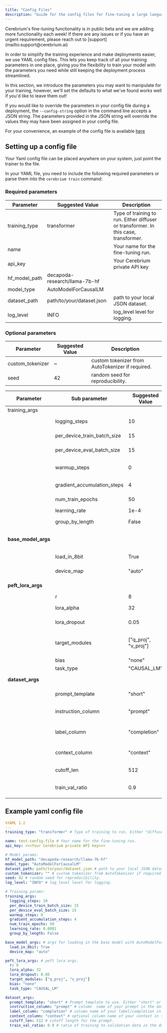 ```yaml
---
title: "Config Files"
description: "Guide for the config files for fine-tuning a large language model on Cerebrium"
---
```

<Note>
  Cerebrium's fine-tuning functionality is in public beta and we are adding
  more functionality each week! If there are any issues or if you have an urgent requirement, please reach
  out to [support](mailto:support@cerebrium.ai) 
</Note>

In order to simplify the training experience and make deployments easier, we use YAML config files. This lets you keep track of all your training parameters in one place, giving you the flexibility to train your model with the parameters you need while still keeping the deployment process streamlined.

In this section, we introduce the parameters you may want to manipulate for your training, however, we'll set the defaults to what we've found works well if you'd like to leave them out!

If you would like to override the parameters in your config file during a deployment, the `--config-string` option in the command line accepts a JSON string. The parameters provided in the JSON string will override the values they may have been assigned in your config file.

For your convenience, an example of the config file is available [here](#example-yaml-config-file)

## Setting up a config file

Your Yaml config file can be placed anywhere on your system, just point the trainer to the file.

In your YAML file, you need to include the following required parameters or parse them into the `cerebrium train` command:

### Required parameters

| Parameter     | Suggested Value               | Description                                                                         |
| ------------- | ----------------------------- | ----------------------------------------------------------------------------------- |
| training_type | transformer                   | Type of training to run. Either diffuser or transformer. In this case, transformer. |
| name          |                               | Your name for the fine-tuning run.                                                  |
| api_key       |                               | Your Cerebrium private API key                                                      |
| hf_model_path | decapoda-research/llama-7b-hf |                                                                                     |
| model_type    | AutoModelForCausalLM          |                                                                                     |
| dataset_path  | path/to/your/dataset.json     | path to your local JSON dataset.                                                    |
| log_level     | INFO                          | log_level level for logging.                                                        |

### Optional parameters

| Parameter        | Suggested Value | Description                                      |
| ---------------- | --------------- | ------------------------------------------------ |
| custom_tokenizer | ~               | custom tokenizer from AutoTokenizer if required. |
| seed             | 42              | random seed for reproducibility.                 |

| Parameter           | Sub parameter               | Suggested Value      | Description                                                            |
| ------------------- | --------------------------- | -------------------- | ---------------------------------------------------------------------- |
| training_args       |                             |
|                     | logging_steps               | 10                   | Number of steps between logging.                                       |
|                     | per_device_train_batch_size | 15                   | Batch size per GPU for training.                                       |
|                     | per_device_eval_batch_size  | 15                   | Batch size per GPU for evaluation.                                     |
|                     | warmup_steps                | 0                    | Number of warmup steps for learning rate scheduler.                    |
|                     | gradient_accumulation_steps | 4                    | Number of gradient accumulation steps.                                 |
|                     | num_train_epochs            | 50                   | Number of training epochs.                                             |
|                     | learning_rate               | 1e-4                 | Learning rate for training.                                            |
|                     | group_by_length             | False                | Whether to group batches by length.                                    |
| **base_model_args** |                             |                      | The kwargs for loading in the base model with _AutoModelForCausalLM()_ |
|                     | load_in_8bit                | True                 | Whether to load in the model in 8bit.                                  |
|                     | device_map                  | "auto"               | Device map for loading in the model.                                   |
| **peft_lora_args**  |                             |                      | Peft lora kwargs for use by _PeftConfig()_                             |
|                     | r                           | 8                    | The r value for LoRA.                                                  |
|                     | lora_alpha                  | 32                   | The lora_alpha value for LoRA.                                         |
|                     | lora_dropout                | 0.05                 | The lora_dropout value for LoRA.                                       |
|                     | target_modules              | ["q_proj", "v_proj"] | The target_modules for LoRA. These are the suggested values for Llama |
|                     | bias                        | "none"               | Bias for LoRA.                                                         |
|                     | task_type                   | "CAUSAL_LM"          | The task_type for LoRA.                                                |
| **dataset_args**    |                             |                      | Custom args for your dataset.                                          |
|                     | prompt_template             | "short"              | Prompt template to use. Either "short" or "long".                      |
|                     | instruction_column                | "prompt"             | Column name of your prompt in the dataset.json                         |
|                     | label_column                | "completion"         | Column name of your label/completion in the dataset.json               |
|                     | context_column              | "context"            | Optional column name of your context in the dataset.json               |
|                     | cutoff_len                  | 512                  | Cutoff length for the prompt.                                          |
|                     | train_val_ratio             | 0.9                  | Ratio of training to validation data in the dataset split.             |



## Example yaml config file

```yaml
%YAML 1.2
---
training_type: "transformer" # Type of training to run. Either "diffuser" or "transformer". In this case, "transformer".

name: test-config-file # Your name for the fine-tuning run.
api_key: <<<Your Cerebrium private API key>>>

# Model params:
hf_model_path: "decapoda-research/llama-7b-hf"
model_type: "AutoModelForCausalLM"
dataset_path: path/to/your/dataset.json # path to your local JSON dataset.
custom_tokenizer: "" # custom tokenizer from AutoTokenizer if required.
seed: 42 # random seed for reproducibility.
log_level: "INFO" # log_level level for logging.

# Training params:
training_args:
  logging_steps: 10
  per_device_train_batch_size: 15
  per_device_eval_batch_size: 15
  warmup_steps: 0
  gradient_accumulation_steps: 4
  num_train_epochs: 50
  learning_rate: 0.0001
  group_by_length: False

base_model_args: # args for loading in the base model with AutoModelForCausalLM
  load_in_8bit: True
  device_map: "auto"

peft_lora_args: # peft lora args.
  r: 8
  lora_alpha: 32
  lora_dropout: 0.05
  target_modules: ["q_proj", "v_proj"]
  bias: "none"
  task_type: "CAUSAL_LM"

dataset_args:
  prompt_template: "short" # Prompt template to use. Either "short" or "long".
  instruction_column: "prompt" # column  name of your prompt in the dataset.json
  label_column: "completion" # column name of your label/completion in the dataset.json
  context_column: "context" # optional column name of your context in the dataset.json
  cutoff_len: 512 # cutoff length for the prompt.
  train_val_ratio: 0.9 # ratio of training to validation data in the dataset split.
```
